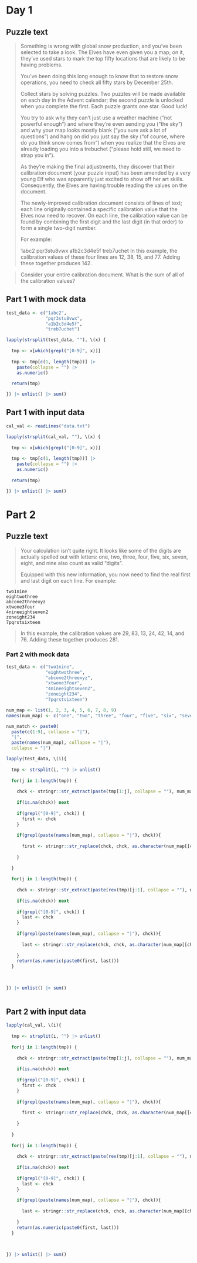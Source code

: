 # Day 1

## Puzzle text

> Something is wrong with global snow production, and you've been selected to take a look. The Elves have even given you a map; on it, they've used stars to mark the top fifty locations that are likely to be having problems.
> 
> You've been doing this long enough to know that to restore snow operations, you need to check all fifty stars by December 25th.
>
> Collect stars by solving puzzles. Two puzzles will be made available on each day in the Advent calendar; the second puzzle is unlocked when you complete the first. Each puzzle grants one star. Good luck!
>
> You try to ask why they can't just use a weather machine ("not powerful enough") and where they're even sending you ("the sky") and why your map looks mostly blank ("you sure ask a lot of questions") and hang on did you just say the sky ("of course, where do you think snow comes from") when you realize that the Elves are already loading you into a trebuchet ("please hold still, we need to strap you in").
>
> As they're making the final adjustments, they discover that their calibration document (your puzzle input) has been amended by a very young Elf who was apparently just excited to show off her art skills. Consequently, the Elves are having trouble reading the values on the document.
>
> The newly-improved calibration document consists of lines of text; each line originally contained a specific calibration value that the Elves now need to recover. On each line, the calibration value can be found by combining the first digit and the last digit (in that order) to form a single two-digit number.
>
> For example:
>
> 1abc2
> pqr3stu8vwx
> a1b2c3d4e5f
> treb7uchet
> In this example, the calibration values of these four lines are 12, 38, 15, and 77. Adding these together produces 142.

> Consider your entire calibration document. What is the sum of all of the calibration values?

## Part 1 with mock data

```r

test_data <- c("1abc2",
               "pqr3stu8vwx",
               "a1b2c3d4e5f",
               "treb7uchet")

lapply(strsplit(test_data, ""), \(x) {
  
  tmp <- x[which(grepl("[0-9]", x))]
  
  tmp <- tmp[c(1, length(tmp))] |> 
    paste(collapse = "") |> 
    as.numeric()
  
  return(tmp)

}) |> unlist() |> sum()

```



## Part 1 with input data

```r
cal_val <- readLines("data.txt")

lapply(strsplit(cal_val, ""), \(x) {
  
  tmp <- x[which(grepl("[0-9]", x))]
  
  tmp <- tmp[c(1, length(tmp))] |> 
    paste(collapse = "") |> 
    as.numeric()
  
  return(tmp)

}) |> unlist() |> sum()


```


# Part 2

## Puzzle text

> Your calculation isn't quite right. It looks like some of the digits are actually spelled out with letters: one, two, three, four, five, six, seven, eight, and nine also count as valid "digits".
> 
> Equipped with this new information, you now need to find the real first and last digit on each line. For example:

```
two1nine
eightwothree
abcone2threexyz
xtwone3four
4nineeightseven2
zoneight234
7pqrstsixteen
```

> In this example, the calibration values are 29, 83, 13, 24, 42, 14, and 76. Adding these together produces 281.

### Part 2 with mock data


```r
test_data <- c("two1nine",
               "eightwothree",
               "abcone2threexyz",
               "xtwone3four",
               "4nineeightseven2",
               "zoneight234",
               "7pqrstsixteen")

num_map <- list(1, 2, 3, 4, 5, 6, 7, 8, 9)
names(num_map) <- c("one", "two", "three", "four", "five", "six", "seven", "eight", "nine")

num_match <- paste0(
  paste(c(1:9), collapse = "|"),
  "|",
  paste(names(num_map), collapse = "|"),
  collapse = "|")

lapply(test_data, \(i){
  
  tmp <- strsplit(i, "") |> unlist()
  
  for(j in 1:length(tmp)) {
    
    chck <- stringr::str_extract(paste(tmp[1:j], collapse = ""), num_match)
    
    if(is.na(chck)) next
    
    if(grepl("[0-9]", chck)) {
      first <- chck
    }
    
    if(grepl(paste(names(num_map), collapse = "|"), chck)){
      
      first <- stringr::str_replace(chck, chck, as.character(num_map[[chck]]))
      
    }
    
  }
  
  for(j in 1:length(tmp)) {
    
    chck <- stringr::str_extract(paste(rev(tmp)[j:1], collapse = ""), num_match)
    
    if(is.na(chck)) next
    
    if(grepl("[0-9]", chck)) {
      last <- chck
    }
    
    if(grepl(paste(names(num_map), collapse = "|"), chck)){
      
      last <- stringr::str_replace(chck, chck, as.character(num_map[[chck]]))
      
    }
    return(as.numeric(paste0(first, last)))
  }

  
  
}) |> unlist() |> sum()
  

```

## Part 2 with input data


```r

lapply(cal_val, \(i){
  
  tmp <- strsplit(i, "") |> unlist()
  
  for(j in 1:length(tmp)) {
    
    chck <- stringr::str_extract(paste(tmp[1:j], collapse = ""), num_match)
    
    if(is.na(chck)) next
    
    if(grepl("[0-9]", chck)) {
      first <- chck
    }
    
    if(grepl(paste(names(num_map), collapse = "|"), chck)){
      
      first <- stringr::str_replace(chck, chck, as.character(num_map[[chck]]))
      
    }
    
  }
  
  for(j in 1:length(tmp)) {
    
    chck <- stringr::str_extract(paste(rev(tmp)[j:1], collapse = ""), num_match)
    
    if(is.na(chck)) next
    
    if(grepl("[0-9]", chck)) {
      last <- chck
    }
    
    if(grepl(paste(names(num_map), collapse = "|"), chck)){
      
      last <- stringr::str_replace(chck, chck, as.character(num_map[[chck]]))
      
    }
    return(as.numeric(paste0(first, last)))
  }

  
  
}) |> unlist() |> sum()
```

